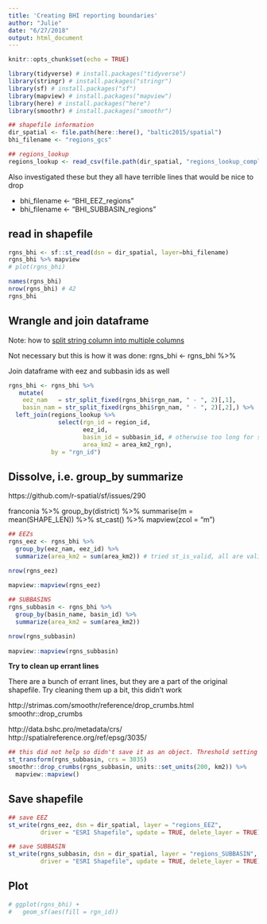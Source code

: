 ```yaml
---
title: 'Creating BHI reporting boundaries'
author: "Julie"
date: "6/27/2018"
output: html_document
---
```


```r
knitr::opts_chunk$set(echo = TRUE)

library(tidyverse) # install.packages("tidyverse")
library(stringr) # install.packages("stringr")
library(sf) # install.packages("sf")
library(mapview) # install.packages("mapview")
library(here) # install.packages("here")
library(smoothr) # install.packages("smoothr")

## shapefile information
dir_spatial <- file.path(here::here(), "baltic2015/spatial")
bhi_filename <- "regions_gcs"

## regions_lookup
regions_lookup <- read_csv(file.path(dir_spatial, "regions_lookup_complete_wide.csv")) 
```
Also investigated these but they all have terrible lines that would be nice to drop

- bhi_filename <- "BHI_EEZ_regions"  
- bhi_filename <- "BHI_SUBBASIN_regions"

## read in shapefile
```r
rgns_bhi <- sf::st_read(dsn = dir_spatial, layer=bhi_filename)
rgns_bhi %>% mapview
# plot(rgns_bhi)

names(rgns_bhi)
nrow(rgns_bhi) # 42
rgns_bhi
```

## Wrangle and join dataframe

Note: how to [split string column into multiple columns](https://stackoverflow.com/questions/4350440/split-data-frame-string-column-into-multiple-columns)

Not necessary but this is how it was done:
rgns_bhi <- rgns_bhi %>%
 



Join dataframe with eez and subbasin ids as well



```r
rgns_bhi <- rgns_bhi %>%
   mutate(
    eez_nam   = str_split_fixed(rgns_bhi$rgn_nam, " - ", 2)[,1],
    basin_nam = str_split_fixed(rgns_bhi$rgn_nam, " - ", 2)[,2],) %>%
  left_join(regions_lookup %>%
              select(rgn_id = region_id, 
                     eez_id, 
                     basin_id = subbasin_id, # otherwise too long for shapefile header
                     area_km2 = area_km2_rgn),
            by = "rgn_id")
```


## Dissolve, i.e. group_by summarize

https://github.com/r-spatial/sf/issues/290

franconia %>% 
  group_by(district) %>% 
  summarise(m = mean(SHAPE_LEN)) %>% 
  st_cast() %>% 
  mapview(zcol = "m")


```r
## EEZs
rgns_eez <- rgns_bhi %>%
  group_by(eez_nam, eez_id) %>% 
  summarize(area_km2 = sum(area_km2)) # tried st_is_valid, all are valid

nrow(rgns_eez)
  
mapview::mapview(rgns_eez)

## SUBBASINS
rgns_subbasin <- rgns_bhi %>%
  group_by(basin_name, basin_id) %>% 
  summarize(area_km2 = sum(area_km2)) 

nrow(rgns_subbasin)
  
mapview::mapview(rgns_subbasin)
```

**Try to clean up errant lines**

There are a bunch of errant lines, but they are a part of the original shapefile. Try cleaning them up a bit, this didn't work

http://strimas.com/smoothr/reference/drop_crumbs.html
smoothr::drop_crumbs

http://data.bshc.pro/metadata/crs/
http://spatialreference.org/ref/epsg/3035/
```r
## this did not help so didn't save it as an object. Threshold setting is likely the problem: played around with many thresholds, crs, and can't change to km (always km^2)...
st_transform(rgns_subbasin, crs = 3035)
smoothr::drop_crumbs(rgns_subbasin, units::set_units(200, km2)) %>%
  mapview::mapview()
```

## Save shapefile

```r
## save EEZ
st_write(rgns_eez, dsn = dir_spatial, layer = "regions_EEZ", 
         driver = "ESRI Shapefile", update = TRUE, delete_layer = TRUE)

## save SUBBASIN
st_write(rgns_subbasin, dsn = dir_spatial, layer = "regions_SUBBASIN", 
         driver = "ESRI Shapefile", update = TRUE, delete_layer = TRUE)

```



## Plot

```r
# ggplot(rgns_bhi) +
#   geom_sf(aes(fill = rgn_id))
```


